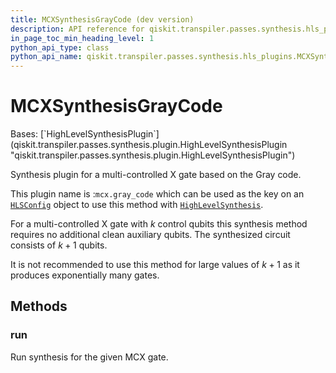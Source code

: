 ```yaml
---
title: MCXSynthesisGrayCode (dev version)
description: API reference for qiskit.transpiler.passes.synthesis.hls_plugins.MCXSynthesisGrayCode in the dev version of qiskit
in_page_toc_min_heading_level: 1
python_api_type: class
python_api_name: qiskit.transpiler.passes.synthesis.hls_plugins.MCXSynthesisGrayCode
---
```


# MCXSynthesisGrayCode

<Class id="qiskit.transpiler.passes.synthesis.hls_plugins.MCXSynthesisGrayCode" isDedicatedPage={true} github="https://github.com/Qiskit/qiskit/tree/main/qiskit/transpiler/passes/synthesis/hls_plugins.py#L1354-L1380" signature="qiskit.transpiler.passes.synthesis.hls_plugins.MCXSynthesisGrayCode" modifiers="class">
  Bases: [`HighLevelSynthesisPlugin`](qiskit.transpiler.passes.synthesis.plugin.HighLevelSynthesisPlugin "qiskit.transpiler.passes.synthesis.plugin.HighLevelSynthesisPlugin")

  Synthesis plugin for a multi-controlled X gate based on the Gray code.

  This plugin name is :`mcx.gray_code` which can be used as the key on an [`HLSConfig`](qiskit.transpiler.passes.HLSConfig "qiskit.transpiler.passes.HLSConfig") object to use this method with [`HighLevelSynthesis`](qiskit.transpiler.passes.HighLevelSynthesis "qiskit.transpiler.passes.HighLevelSynthesis").

  For a multi-controlled X gate with $k$ control qubits this synthesis method requires no additional clean auxiliary qubits. The synthesized circuit consists of $k + 1$ qubits.

  It is not recommended to use this method for large values of $k + 1$ as it produces exponentially many gates.

  ## Methods

  ### run

  <Function id="qiskit.transpiler.passes.synthesis.hls_plugins.MCXSynthesisGrayCode.run" github="https://github.com/Qiskit/qiskit/tree/main/qiskit/transpiler/passes/synthesis/hls_plugins.py#L1368-L1380" signature="run(high_level_object, coupling_map=None, target=None, qubits=None, **options)">
    Run synthesis for the given MCX gate.
  </Function>
</Class>

